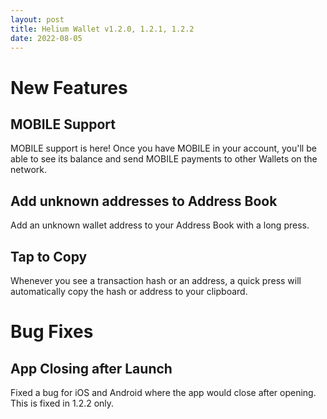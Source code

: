 ```yaml
---
layout: post
title: Helium Wallet v1.2.0, 1.2.1, 1.2.2
date: 2022-08-05
---
```


# New Features

## MOBILE Support

MOBILE support is here! Once you have MOBILE in your account, you'll be able to see its balance and
send MOBILE payments to other Wallets on the network.

<!--truncate-->

## Add unknown addresses to Address Book

Add an unknown wallet address to your Address Book with a long press.

## Tap to Copy

Whenever you see a transaction hash or an address, a quick press will automatically copy the hash or
address to your clipboard.

# Bug Fixes

## App Closing after Launch

Fixed a bug for iOS and Android where the app would close after opening. This is fixed in 1.2.2
only.
